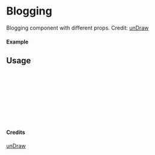 
<Meta of={Blogging} title="unDraw/Blogging" />

# Blogging

Blogging component with different props.
Credit: [unDraw](https://undraw.co/illustrations)

#### Example

<Canvas of={Blogging.Primary} />

## Usage

```ts
import { Blogging } from "yadl-ui";

const Example = () => {
  return (
      <Blogging />
  );
};

export default Example;
```

#### Credits
[unDraw](https://undraw.co/illustrations)
